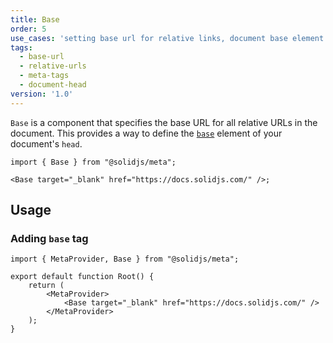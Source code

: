 ```yaml
---
title: Base
order: 5
use_cases: 'setting base url for relative links, document base element configuration'
tags:
  - base-url
  - relative-urls
  - meta-tags
  - document-head
version: '1.0'
---
```


`Base` is a component that specifies the base URL for all relative URLs in the document.
This provides a way to define the [`base`](https://developer.mozilla.org/en-US/docs/Web/HTML/Element/base) element of your document's `head`.

```tsx twoslash
import { Base } from "@solidjs/meta";

<Base target="_blank" href="https://docs.solidjs.com/" />;
```

## Usage

### Adding `base` tag

```tsx twoslash
import { MetaProvider, Base } from "@solidjs/meta";

export default function Root() {
	return (
		<MetaProvider>
			<Base target="_blank" href="https://docs.solidjs.com/" />
		</MetaProvider>
	);
}
```
